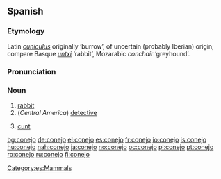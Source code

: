==Spanish==

===Etymology===
Latin ''[[cuniculus|cunīculus]]'' originally ‘burrow’, of uncertain (probably Iberian) origin; compare Basque ''[[untxi]]'' ‘rabbit’, Mozarabic ''conchair'' ‘greyhound’.

===Pronunciation===
{{IPA|/koˈnexo/}}

===Noun===
{{es-noun-m}}

# [[rabbit]]
# (''Central America'') [[detective]]
# {{vulgar|slang|lang=es}} [[cunt]]

[[Category:es:Mammals]]

[[bg:conejo]]
[[de:conejo]]
[[el:conejo]]
[[es:conejo]]
[[fr:conejo]]
[[io:conejo]]
[[is:conejo]]
[[hu:conejo]]
[[nah:conejo]]
[[ja:conejo]]
[[no:conejo]]
[[oc:conejo]]
[[pl:conejo]]
[[pt:conejo]]
[[ro:conejo]]
[[ru:conejo]]
[[fi:conejo]]